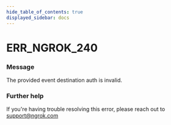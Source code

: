 ```yaml
---
hide_table_of_contents: true
displayed_sidebar: docs
---
```



# ERR_NGROK_240

### Message

The provided event destination auth is invalid.

<ErrorDetails error="err_ngrok_240" />

### Further help

If you're having trouble resolving this error, please reach out to [support@ngrok.com](mailto:support@ngrok.com?subject=Help%20with%20ERR_NGROK_240)
